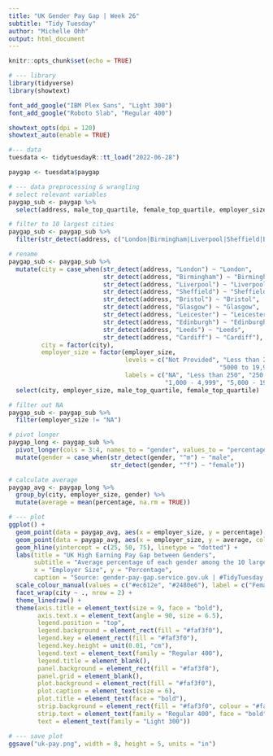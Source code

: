 ```yaml
---
title: "UK Gender Pay Gap | Week 26"
subtitle: "Tidy Tuesday"
author: "Michelle Ohh"
output: html_document
---
```


```r
knitr::opts_chunk$set(echo = TRUE)
```

```r
# --- library
library(tidyverse)
library(showtext)

font_add_google("IBM Plex Sans", "Light 300")
font_add_google("Roboto Slab", "Regular 400")

showtext_opts(dpi = 120)
showtext_auto(enable = TRUE)
```

```r
#--- data
tuesdata <- tidytuesdayR::tt_load("2022-06-28")

paygap <- tuesdata$paygap
```

```r
# --- data preprocessing & wrangling
# select relevant variables
paygap_sub <- paygap %>% 
  select(address, male_top_quartile, female_top_quartile, employer_size)

# filter to 10 largest cities
paygap_sub <- paygap_sub %>% 
  filter(str_detect(address, c("London|Birmingham|Liverpool|Sheffield|Bristol|Glasgow|Leicester|Edinburgh|Leeds|Cardiff")))

# rename 
paygap_sub <- paygap_sub %>% 
  mutate(city = case_when(str_detect(address, "London") ~ "London",
                          str_detect(address, "Birmingham") ~ "Birmingham",
                          str_detect(address, "Liverpool") ~ "Liverpool",
                          str_detect(address, "Sheffield") ~ "Sheffield",
                          str_detect(address, "Bristol") ~ "Bristol",
                          str_detect(address, "Glasgow") ~ "Glasgow",
                          str_detect(address, "Leicester") ~ "Leicester",
                          str_detect(address, "Edinburgh") ~ "Edinburgh",
                          str_detect(address, "Leeds") ~ "Leeds",
                          str_detect(address, "Cardiff") ~ "Cardiff"),
         city = factor(city),
         employer_size = factor(employer_size, 
                                levels = c("Not Provided", "Less than 250", "250 to 499", "500 to 999", "1000 to 4999", 
                                                          "5000 to 19,999", "20,000 or more"),
                                labels = c("NA", "Less than 250", "250 - 499", "500 - 999", 
                                           "1,000 - 4,999", "5,000 - 19,999", "20,000 or more"))) %>% 
  select(city, employer_size, male_top_quartile, female_top_quartile)

# filter out NA
paygap_sub <- paygap_sub %>% 
  filter(employer_size != "NA")

# pivot longer
paygap_long <- paygap_sub %>% 
  pivot_longer(cols = 3:4, names_to = "gender", values_to = "percentage") %>% 
  mutate(gender = case_when(str_detect(gender, "^m") ~ "male",
                            str_detect(gender, "^f") ~ "female"))

# calculate average
paygap_avg <- paygap_long %>% 
  group_by(city, employer_size, gender) %>% 
  mutate(average = mean(percentage, na.rm = TRUE))
```


```r
# --- plot
ggplot() +
  geom_point(data = paygap_avg, aes(x = employer_size, y = percentage), colour = "grey79", alpha = 0.1, size = 1) +
  geom_point(data = paygap_avg, aes(x = employer_size, y = average, colour = gender), size = 1) +
  geom_hline(yintercept = c(25, 50, 75), linetype = "dotted") +
  labs(title = "UK High Earning Pay Gap between Genders",
       subtitle = "Average percentage of each gender among the 10 largest cities",
       x = "Employer Size", y = "Percentage",
       caption = "Source: gender-pay-gap.service.gov.uk | #TidyTuesday Week 26") +
  scale_colour_manual(values = c("#ec612e", "#2480e6"), label = c("Female", "Male")) +
  facet_wrap(city ~ ., nrow = 2) +
  theme_linedraw() +
  theme(axis.title = element_text(size = 9, face = "bold"),
        axis.text.x = element_text(angle = 90, size = 6.5),
        legend.position = "top",
        legend.background = element_rect(fill = "#faf3f0"),
        legend.key = element_rect(fill = "#faf3f0"),
        legend.key.height = unit(0.01, "cm"),
        legend.text = element_text(family = "Regular 400"),
        legend.title = element_blank(),
        panel.background = element_rect(fill = "#faf3f0"),
        panel.grid = element_blank(),
        plot.background = element_rect(fill = "#faf3f0"),
        plot.caption = element_text(size = 6),
        plot.title = element_text(face = "bold"),
        strip.background = element_rect(fill = "#faf3f0", colour = "#faf3f0"),
        strip.text = element_text(family = "Regular 400", face = "bold", colour = "black"),
        text = element_text(family = "Light 300"))

# --- save plot
ggsave("uk-pay.png", width = 8, height = 5, units = "in")
```

